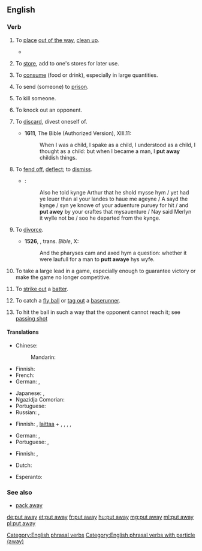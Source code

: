{{also|putaway}}
==English==

===Verb===
{{head|en|verb|head=[[put]] [[away]]}}

# {{context|transitive|lang=en}} To [[place]] [[out of the way]], [[clean up]].
#: {{usex|lang=en|Please '''put away''' the tools when you are finished.}}
#: {{usex|lang=en|I '''put the clothes away''' so as to neaten the room.}}
#* {{quote-book|year=1879|author={{w|Richard Jefferies}}|title=[http://gutenberg.org/ebooks/13730 The Amateur Poacher]|chapter=1
|passage=They burned the old gun that used to stand in the dark corner up in the garret, close to the stuffed fox that always grinned so fiercely. Perhaps the reason why he seemed in such a ghastly rage was that he did not come by his death fairly. Otherwise his pelt would not have been so perfect. And why else was he '''put away''' up there out of sight?&mdash;and so magnificent a brush as he had too.}}
# {{context|transitive|lang=en}} To [[store]], add to one's stores for later use.
#: {{usex|lang=en|Preparing for the worst, they '''put away''' food for the winter.}}
# {{context|transitive|colloquial|lang=en}} To [[consume]] (food or drink), especially in large quantities.
#: {{usex|lang=en|You wouldn't think such a small person could '''put away''' so much food.}}
# {{context|transitive|lang=en}} To send (someone) to [[prison]].
#: {{usex|lang=en|After he was convicted, they '''put''' him '''away''' for 10 years.}}
# {{context|transitive|lang=en}} To kill someone.
# {{context|transitive|combat sports|by extension|lang=en}} To knock out an opponent.
#: {{usex|lang=en|He '''put away''' his opponent in the first round.}}
# {{context|transitive|now|_|formal|_|or|_|literary|lang=en}} To [[discard]], divest oneself of.
#* '''1611''', The Bible (Authorized Version), {{w|First Epistle to the Corinthians|1&nbsp;Corinthians}} XIII.11:
#*: When I was a child, I spake as a child, I understood as a child, I thought as a child: but when I became a man, I '''put away''' childish things.
# {{context|obsolete|transitive|lang=en}} To [[fend off]], [[deflect]]; to [[dismiss]].
#* {{RQ:Mlry MrtDrthr|6.1|2|IV|j}}:
#*: Also he told kynge Arthur that he shold mysse hym / yet had ye leuer than al your landes to haue me ageyne / A sayd the kynge / syn ye knowe of your aduenture puruey for hit / and '''put awey''' by your craftes that mysauenture / Nay said Merlyn it wylle not be / soo he departed from the kynge.
# {{context|archaic|transitive|lang=en}} To [[divorce]].
#* '''1526''', {{w|William Tyndale}}, trans. ''Bible'', {{w|Gospel of Mark|Mark}} X:
#*: And the pharyses cam and axed hym a question: whether it were laufull for a man to '''putt awaye''' hys wyfe.
# {{context|sports|lang=en}} To take a large lead in a game, especially enough to guarantee victory or make the game no longer competitive.
#: {{usex|lang=en|They '''put''' the game '''away''' by scoring three touchdowns in the fourth quarter.}}
# {{context|baseball|lang=en}} To [[strike out]] a [[batter]].
# {{context|baseball|lang=en}} To catch a [[fly ball]] or [[tag out]] a [[baserunner]].
# {{cx|tennis|lang=en}} To hit the ball in such a way that the opponent cannot reach it; see [[passing shot]]

====Translations====
{{trans-top|to place out of the way}}
* Chinese:
*: Mandarin: {{t+|cmn|收拾|tr=shōushí|sc=Hani}}
* Finnish: {{t|fi|paikoilleen|alt=panna paikoilleen}}
* French: {{t+|fr|ranger}}
* German: {{t+|de|wegräumen}}, {{t+|de|weglegen}}
{{trans-mid}}
* Japanese: {{t|ja|片付ける|tr=かたづける, katazukeru|sc=Jpan}}, {{t+|ja|しまう|tr=shimau|sc=Jpan}}
* Ngazidja Comorian: {{t|zdj|hamisi|alt=uhamisi}}
* Portuguese: {{t+|pt|guardar}}
* Russian: {{t+|ru|убира́ть|impf}}, {{t+|ru|убра́ть|pf}}
{{trans-bottom}}

{{trans-top|to store for later use}}
* Finnish: {{t+|fi|panna}}, [[laittaa#Finnish|laittaa]] + {{t|fi|talteen}}, {{t|fi|syrjään}}, {{t|fi|sivuun}}, {{t|fi|säästöön}} {{qualifier|any combination will do}}, {{t+|fi|säästää}}
{{trans-mid}}
* German: {{t+|de|weglegen}}, {{t|de|zurücklegen}}
* Portuguese: {{t|pt|estocar}}, {{t+|pt|armazenar}}
{{trans-bottom}}

{{trans-top|to consume in large quantities}}
* Finnish: {{t+|fi|ahmia}}, {{t+|fi|törsätä}}
{{trans-mid}}
{{trans-bottom}}

{{checktrans-top}}
* Dutch: {{t+check|nl|wegzetten}}
{{trans-mid}}
* Esperanto: {{t-check|eo|formeti}}
{{trans-bottom}}

===See also===
* [[pack away]]

[[Category:English phrasal verbs]]
[[Category:English phrasal verbs with particle (away)]]

[[de:put away]]
[[et:put away]]
[[fr:put away]]
[[hu:put away]]
[[mg:put away]]
[[ml:put away]]
[[pl:put away]]
